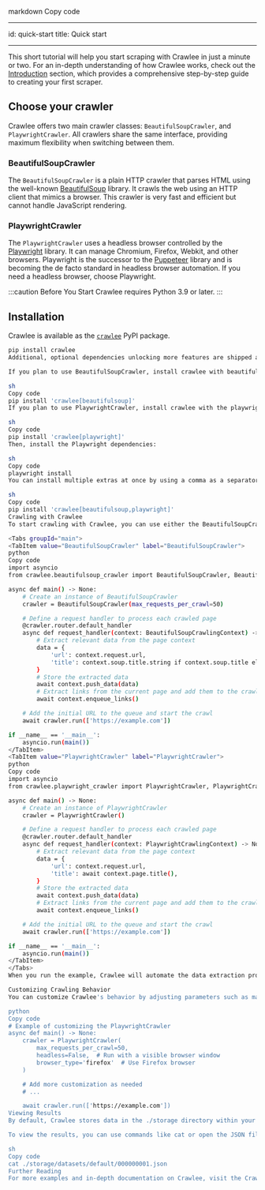 markdown
Copy code

---

id: quick-start
title: Quick start

---


This short tutorial will help you start scraping with Crawlee in just a minute or two. For an in-depth understanding of how Crawlee works, check out the [Introduction](../introduction/index.mdx) section, which provides a comprehensive step-by-step guide to creating your first scraper.

## Choose your crawler

Crawlee offers two main crawler classes: `BeautifulSoupCrawler`, and `PlaywrightCrawler`. All crawlers share the same interface, providing maximum flexibility when switching between them.

### BeautifulSoupCrawler

The `BeautifulSoupCrawler` is a plain HTTP crawler that parses HTML using the well-known [BeautifulSoup](https://pypi.org/project/beautifulsoup4/) library. It crawls the web using an HTTP client that mimics a browser. This crawler is very fast and efficient but cannot handle JavaScript rendering.

### PlaywrightCrawler

The `PlaywrightCrawler` uses a headless browser controlled by the [Playwright](https://playwright.dev/) library. It can manage Chromium, Firefox, Webkit, and other browsers. Playwright is the successor to the [Puppeteer](https://pptr.dev/) library and is becoming the de facto standard in headless browser automation. If you need a headless browser, choose Playwright.

:::caution Before You Start
Crawlee requires Python 3.9 or later.
:::

## Installation

Crawlee is available as the [`crawlee`](https://pypi.org/project/crawlee/) PyPI package.

```sh
pip install crawlee
Additional, optional dependencies unlocking more features are shipped as package extras.

If you plan to use BeautifulSoupCrawler, install crawlee with beautifulsoup extra:

sh
Copy code
pip install 'crawlee[beautifulsoup]'
If you plan to use PlaywrightCrawler, install crawlee with the playwright extra:

sh
Copy code
pip install 'crawlee[playwright]'
Then, install the Playwright dependencies:

sh
Copy code
playwright install
You can install multiple extras at once by using a comma as a separator:

sh
Copy code
pip install 'crawlee[beautifulsoup,playwright]'
Crawling with Crawlee
To start crawling with Crawlee, you can use either the BeautifulSoupCrawler or the PlaywrightCrawler. Below are examples of how to use each crawler:

<Tabs groupId="main">
<TabItem value="BeautifulSoupCrawler" label="BeautifulSoupCrawler">
python
Copy code
import asyncio
from crawlee.beautifulsoup_crawler import BeautifulSoupCrawler, BeautifulSoupCrawlingContext

async def main() -> None:
    # Create an instance of BeautifulSoupCrawler
    crawler = BeautifulSoupCrawler(max_requests_per_crawl=50)

    # Define a request handler to process each crawled page
    @crawler.router.default_handler
    async def request_handler(context: BeautifulSoupCrawlingContext) -> None:
        # Extract relevant data from the page context
        data = {
            'url': context.request.url,
            'title': context.soup.title.string if context.soup.title else None,
        }
        # Store the extracted data
        await context.push_data(data)
        # Extract links from the current page and add them to the crawling queue
        await context.enqueue_links()

    # Add the initial URL to the queue and start the crawl
    await crawler.run(['https://example.com'])

if __name__ == '__main__':
    asyncio.run(main())
</TabItem>
<TabItem value="PlaywrightCrawler" label="PlaywrightCrawler">
python
Copy code
import asyncio
from crawlee.playwright_crawler import PlaywrightCrawler, PlaywrightCrawlingContext

async def main() -> None:
    # Create an instance of PlaywrightCrawler
    crawler = PlaywrightCrawler()

    # Define a request handler to process each crawled page
    @crawler.router.default_handler
    async def request_handler(context: PlaywrightCrawlingContext) -> None:
        # Extract relevant data from the page context
        data = {
            'url': context.request.url,
            'title': await context.page.title(),
        }
        # Store the extracted data
        await context.push_data(data)
        # Extract links from the current page and add them to the crawling queue
        await context.enqueue_links()

    # Add the initial URL to the queue and start the crawl
    await crawler.run(['https://example.com'])

if __name__ == '__main__':
    asyncio.run(main())
</TabItem>
</Tabs>
When you run the example, Crawlee will automate the data extraction process according to the selected crawler type.

Customizing Crawling Behavior
You can customize Crawlee's behavior by adjusting parameters such as max_requests_per_crawl and handling various exceptions that may occur during crawling.

python
Copy code
# Example of customizing the PlaywrightCrawler
async def main() -> None:
    crawler = PlaywrightCrawler(
        max_requests_per_crawl=50,
        headless=False,  # Run with a visible browser window
        browser_type='firefox'  # Use Firefox browser
    )

    # Add more customization as needed
    # ...

    await crawler.run(['https://example.com'])
Viewing Results
By default, Crawlee stores data in the ./storage directory within your current working directory. Results of the crawl will be saved as JSON files under ./storage/datasets/default/.

To view the results, you can use commands like cat or open the JSON files directly:

sh
Copy code
cat ./storage/datasets/default/000000001.json
Further Reading
For more examples and in-depth documentation on Crawlee, visit the Crawlee Documentation and explore the Examples section.
```
